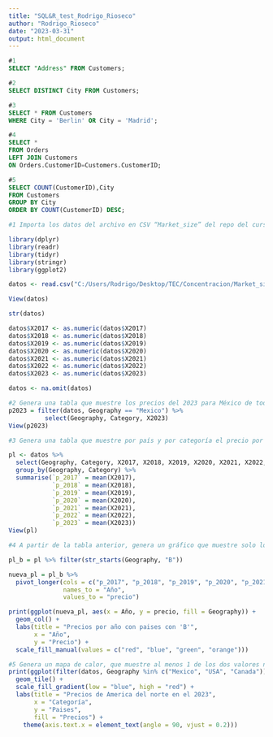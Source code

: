 ```yaml
---
title: "SQL&R_test_Rodrigo_Rioseco"
author: "Rodrigo_Rioseco"
date: "2023-03-31"
output: html_document
---
```


```sql
#1
SELECT "Address" FROM Customers;

#2
SELECT DISTINCT City FROM Customers;

#3
SELECT * FROM Customers
WHERE City = 'Berlin' OR City = 'Madrid';

#4
SELECT *
FROM Orders
LEFT JOIN Customers 
ON Orders.CustomerID=Customers.CustomerID;

#5
SELECT COUNT(CustomerID),City
FROM Customers
GROUP BY City
ORDER BY COUNT(CustomerID) DESC;

```


```r
#1 Importa los datos del archivo en CSV “Market_size” del repo del curso, estos se usarán para las 4 siguientes preguntas. En este chunk deberás poner todas las librerías utilizadas.

library(dplyr)
library(readr)
library(tidyr)
library(stringr)
library(ggplot2)

datos <- read.csv("C:/Users/Rodrigo/Desktop/TEC/Concentracion/Market_size.csv", skip = 5, fileEncoding = "latin1")

View(datos)

str(datos)

datos$X2017 <- as.numeric(datos$X2017)
datos$X2018 <- as.numeric(datos$X2018)
datos$X2019 <- as.numeric(datos$X2019)
datos$X2020 <- as.numeric(datos$X2020)
datos$X2021 <- as.numeric(datos$X2021)
datos$X2022 <- as.numeric(datos$X2022)
datos$X2023 <- as.numeric(datos$X2023)

datos <- na.omit(datos)


```

```r
#2 Genera una tabla que muestre los precios del 2023 para México de todas las categorías de bebidas.
p2023 = filter(datos, Geography == "Mexico") %>% 
          select(Geography, Category, X2023)
View(p2023)
```

```r
#3 Genera una tabla que muestre por país y por categoría el precio por litro promedio de bebidas de cada año. Hint. Market Size

pl <- datos %>%
  select(Geography, Category, X2017, X2018, X2019, X2020, X2021, X2022, X2023) %>%
  group_by(Geography, Category) %>%
  summarise(`p_2017` = mean(X2017),
            `p_2018` = mean(X2018),
            `p_2019` = mean(X2019),
            `p_2020` = mean(X2020),
            `p_2021` = mean(X2021),
            `p_2022` = mean(X2022),
            `p_2023` = mean(X2023))
View(pl)
```

```r
#4 A partir de la tabla anterior, genera un gráfico que muestre solo los países que inician con la letra “B” y sus precios por año contable. Recuerda usa tu creatividad, puedes usar geometrías vistas en clase u otras nuevas!

pl_b = pl %>% filter(str_starts(Geography, "B"))

nueva_pl = pl_b %>% 
  pivot_longer(cols = c("p_2017", "p_2018", "p_2019", "p_2020", "p_2021", "p_2022", "p_2023"),
               names_to = "Año",
               values_to = "precio")

print(ggplot(nueva_pl, aes(x = Año, y = precio, fill = Geography)) +
  geom_col() +
  labs(title = "Precios por año con paises con 'B'",
       x = "Año",
       y = "Precio") +
  scale_fill_manual(values = c("red", "blue", "green", "orange")))


```


```r
#5 Genera un mapa de calor, que muestre al menos 1 de los dos valores numéricos de los datos de Market (Litros o Precios) en función de cualquier variable. Se creativo con los colores!
print(ggplot(filter(datos, Geography %in% c("Mexico", "USA", "Canada")), aes(Category, Geography, fill = X2023)) + 
  geom_tile() + 
  scale_fill_gradient(low = "blue", high = "red") +
  labs(title = "Precios de America del norte en el 2023",
       x = "Categoría",
       y = "Paises",
       fill = "Precios") + 
    theme(axis.text.x = element_text(angle = 90, vjust = 0.2)))

```

